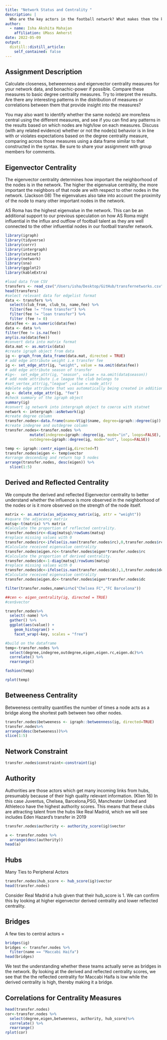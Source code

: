 ```yaml
---
title: "Network Status and Centrality "
description: |
  Who are the key actors in the football network? What makes them the key actors
author:
  - name: Isha Akshita Mahajan
    affiliation: UMass Amherst
date: 2022-05-09
output:
  distill::distill_article:
    self_contained: false
---
```


## Assignment Description

Calculate closeness, betweenness and eigenvector centrality measures for your network data, and bonachic-power if possible. Compare these measures to basic degree centrality measures. Try to interpret the results. Are there any interesting patterns in the distribution of measures or correlations between them that provide insight into the measures?

You may also want to identify whether the same node(s) are more/less central using the different measures, and see if you can find any patterns in the results based on which nodes are high/low on each measures. Discuss (with any related evidence) whether or not the node(s) behavior is in line with or violates expectations based on the degree centrality measure, comparing across those measures using a data frame similar to that constructed in the syntax. Be sure to share your assignment with group members for comments.


## Eigenvector Centrality

The eigenvector centrality determines how important the neighborhood of the nodes is in the network. The higher the eigenvalue centrality, the more important the neighbors of that node are with respect to other nodes in the network. (Jackson 08) The eigenvalues also take into account the proximity of the node to many other important nodes in the network. 

AS Roma has the highest eigenvalue in the network. This can be an additional support to our previous speculation on how AS Roma might influential in the influx and outflow of football talent as they are well connected to the other influential nodes in our football transfer network. 


```r
library(igraph)
library(tidyverse)
library(corrr)
library(intergraph)
library(statnet)
library(network)
library(sna)
library(ggplot2)
library(kableExtra)

#load data from CSV
transfers <- read_csv("/Users/isha/Desktop/GitHub/transfernetworks.csv")
head(transfers)
#select relevant data for edgelist format
data <- transfers %>% 
  select(club_from, club_to, name,fee) %>% 
  filter(fee != "free transfer") %>% 
  filter(fee != "loan transfer") %>% 
  filter (fee != 0)
data$fee <- as.numeric(data$fee) 
data <- data %>% 
filter(fee != is.na(fee))
any(is.na(data$fee))
#convert data into matrix format
data.mat <- as.matrix(data)
#create igraph object from data
ig <- graph_from_data_frame(data.mat, directed = TRUE)
# add edge attribute weight i.e transfer fee
ig <- set_edge_attr(ig, "weight", value = na.omit(data$fee))
# add edge attribute season of transfer
#ig<-  set_edge_attr(ig, "season", value = na.omit(data$season))
# add node attribute i.e league the club belongs to
#set_vertex_attr(ig,"league" ,value = node_attr)
#delete edge attribute that was automatically being created in addition to weight
ig <- delete_edge_attr(ig, "fee")
#check summary of the igraph object
summary(ig)
#convert ig network into intergraph object to coerce with statnet
network <- intergraph::asNetwork(ig) 
#create degree column
transfer.nodes<-data.frame(name=V(ig)$name, degree=igraph::degree(ig))
#create indegree and outdegree column
transfer.nodes<-transfer.nodes %>%
           mutate(indegree=igraph::degree(ig, mode="in", loops=FALSE),
           outdegree=igraph::degree(ig, mode="out", loops=FALSE))
```


```r
temp <- igraph::centr_eigen(ig,directed=T)
transfer.nodes$eigen <- temp$vector
#arrange descending and return top 5 nodes
arrange(transfer.nodes, desc(eigen)) %>%
  slice(1:5)
```

## Derived and Reflected Centrality

 We compute the derived and reflected Eigenvector centrality to better understand whether the influence is more observed in the neighborhood of the nodes or is it more observed on the strength of the node itself. 

```r
matrix <- as.matrix(as_adjacency_matrix(ig, attr = "weight"))
#square the adjacency matrix
matsq<-t(matrix) %*% matrix
#Calculate the proportion of reflected centrality.
transfer.nodes$rc<-diag(matsq)/rowSums(matsq)
#replace missing values with 0
transfer.nodes$rc<-ifelse(is.nan(transfer.nodes$rc),0,transfer.nodes$rc)
#Calculate received eigenvalue centrality
transfer.nodes$eigen.rc<-transfer.nodes$eigen*transfer.nodes$rc
#Calculate the proportion of derived centrality.
transfer.nodes$dc<-1-diag(matsq)/rowSums(matsq)
#replace missing values with 0
transfer.nodes$dc<-ifelse(is.nan(transfer.nodes$dc),1,transfer.nodes$dc)
#Calculate received eigenvalue centrality
transfer.nodes$eigen.dc<-transfer.nodes$eigen*transfer.nodes$dc
```

```r
filter(transfer.nodes,name%in%c("Chelsea FC","FC Barcelona"))
```

```r
##cen <- eigen_centrality(ig, directed = TRUE)
#cen$vector
```

```r
transfer.nodes%>%
  select(-name) %>% 
  gather() %>% 
  ggplot(aes(value)) +
    geom_histogram() +
    facet_wrap(~key, scales = "free")
```

```r
#build on the dataframe
temp<-transfer.nodes %>% 
  select(degree,indegree,outdegree,eigen,eigen.rc,eigen.dc)%>%
  correlate() %>%
  rearrange()
```

```r
fashion(temp)
```

```r
rplot(temp)
```

## Betweeness Centrality

Betweeness centrality quantifies the number of times a node acts as a bridge along the shortest path between two other nodes.

```r
transfer.nodes$betweeness <- igraph::betweenness(ig, directed=TRUE)
transfer.nodes%>%
arrange(desc(betweeness))%>%
slice(1:5)
```

## Network Constraint 

```r
transfer.nodes$constraint<-constraint(ig)
```

## Authority 

Authorities are those actors which get many incoming links from hubs, presumably because of their high quality relevant information. (Klien 16) In this case Juventus, Chelsea, Barcelona,PSG, Manchester United and Athleteco have the highest authority scores. This means that these clubs are attracting talent from the hubs like Real Madrid, which we will see includes Eden Hazard's transfer in 2019

```r
transfer.nodes$authority <- authority_score(ig)$vector

a <- transfer.nodes %>% 
  arrange(desc(authority))
head(a)
```

## Hubs 

Many Ties to Peripheral Actors 

```r
transfer.nodes$hub_score <- hub_score(ig)$vector
head(transfer.nodes)
```

Consider Real Madrid a hub given that their hub_score is 1. We can confirm this by looking at higher eigenvector derived centrality and lower reflected centrality. 

## Bridges 

A few ties to central actors =

```r
bridges(ig)
bridges <- transfer.nodes %>% 
  filter(name == "Maccabi Haifa")
head(bridges)
```

We test the understanding whether these teams actually serve as bridges in the network. By looking at the derived and reflected centrality scores, we see that the the reflected centrality for Maccabi Haifa is low while the derived centrality is high, thereby making it a bridge. 


## Correlations for Centrality Measures 

```r
head(transfer.nodes)
cor<-transfer.nodes %>% 
  select(degree,eigen,betweeness, authority, hub_score)%>%
  correlate() %>%
  rearrange()
rplot(cor)
```


